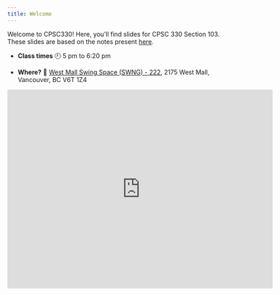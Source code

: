 ```yaml
---
title: Welcome
---
```



Welcome to CPSC330! Here, you'll find slides for CPSC 330 Section 103. 
These slides are based on the notes present [here](https://ubc-cs.github.io/cpsc330-2025S1/README.html). 

- **Class times** 🕘
    5 pm to 6:20 pm

- **Where?** 📍
    [West Mall Swing Space (SWNG) - 222](https://learningspaces.ubc.ca/classrooms/swng-222), 2175 West Mall, Vancouver, BC V6T 1Z4

<iframe src="https://www.google.com/maps/embed?pb=!1m18!1m12!1m3!1d2603.713167158482!2d-123.25696742249725!3d49.26288232215483!2m3!1f0!2f0!3f0!3m2!1i1024!2i768!4f13.1!3m3!1m2!1s0x54867349fa14bda7%3A0x6cf2b19f9efcc3bc!2sUBC%20West%20Mall%20Swing%20Space%20(SWNG)%20-%202nd%20Floor%20Concourse!5e0!3m2!1sen!2sca!4v1725300934712!5m2!1sen!2sca" width="600" height="450" style="border:0;" allowfullscreen="" loading="lazy" referrerpolicy="no-referrer-when-downgrade"></iframe>

